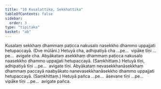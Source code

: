 ```yaml
---
title: "10 Kusalattika, Sekkhattika"
tableOfContents: false
sidebar:
  order: 3
type: "tipitaka"
basket: "ab"
---
```



<DynamicBreadcrumb />

<Division number="22">

<Paragraph number="57">
Kusalaṃ sekkhaṃ dhammaṃ paṭicca nakusalo nasekkho dhammo uppajjati hetupaccayā. (Dve mūlāni.) Hetuyā cha, adhipatiyā cha …pe…  vipāke tīṇi …pe…  avigate cha.
</Paragraph>

<Paragraph number="58">
Abyākataṃ asekkhaṃ dhammaṃ paṭicca nakusalo naasekkho dhammo uppajjati hetupaccayā. (Saṃkhittaṃ.) Hetuyā tīṇi, adhipatiyā tīṇi …pe…  avigate tīṇi.
</Paragraph>

<Paragraph number="59">
Abyākataṃ nevasekkhanāsekkhaṃ dhammaṃ paccayā naabyākato nanevasekkhanāsekkho dhammo uppajjati hetupaccayā. (Saṃkhittaṃ.) Hetuyā pañca …pe…  āsevane tīṇi …pe…  vipāke tīṇi …pe…  avigate pañca.
</Paragraph>
</Division>